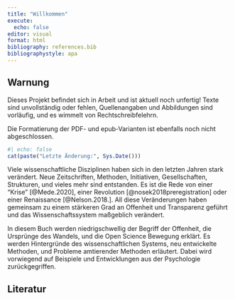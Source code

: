 ```yaml
---
title: "Willkommen"
execute:
  echo: false
editor: visual
format: html
bibliography: references.bib
bibliographystyle: apa
---
```


::: callout-caution
## Warnung

Dieses Projekt befindet sich in Arbeit und ist aktuell noch unfertig! Texte sind unvollständig oder fehlen, Quellenangaben und Abbildungen sind vorläufig, und es wimmelt von Rechtschreibfelehrn.

Die Formatierung der PDF- und epub-Varianten ist ebenfalls noch nicht abgeschlossen.

```r
#| echo: false
cat(paste("Letzte Änderung:", Sys.Date()))
```
:::

Viele wissenschaftliche Disziplinen haben sich in den letzten Jahren stark verändert. Neue Zeitschriften, Methoden, Initiativen, Gesellschaften, Strukturen, und vieles mehr sind entstanden. Es ist die Rede von einer "Krise" [@Mede.2020], einer Revolution [@nosek2018preregistration] oder einer Renaissance [@Nelson.2018.]. All diese Veränderungen haben gemeinsam zu einem stärkeren Grad an Offenheit und Transparenz geführt und das Wissenschaftssystem maßgeblich verändert.

In diesem Buch werden niedrigschwellig der Begriff der Offenheit, die Ursprünge des Wandels, und die Open Science Bewegung erklärt. Es werden Hintergründe des wissenschaftlichen Systems, neu entwickelte Methoden, und Probleme amtierender Methoden erläutert. Dabei wird vorwiegend auf Beispiele und Entwicklungen aus der Psychologie zurückgegriffen.

## Literatur
